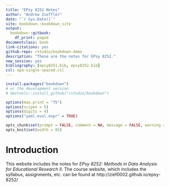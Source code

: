```yaml
--- 
title: "EPsy 8252 Notes"
author: "Andrew Zieffler"
date: "`r Sys.Date()`"
site: bookdown::bookdown_site
output: 
  bookdown::gitbook:
    df_print: paged
documentclass: book
link-citations: yes
github-repo: rstudio/bookdown-demo
description: "These are the notes for EPsy 8252."
new_session: yes
bibliography: [epsy8251.bib, epsy8252.bib]
csl: apa-single-spaced.csl
---
```





```r
install.packages("bookdown")
# or the development version
# devtools::install_github("rstudio/bookdown")

options(max.print = "75")
options(scipen = 5)
options(digits = 4)
options("yaml.eval.expr" = TRUE)

opts_chunk$set(prompt = FALSE, comment = NA, message = FALSE, warning = FALSE, tidy = FALSE, fig.align = 'center')
opts_knit$set(width = 85)
```


# Introduction {-}

This website includes the notes for *EPsy 8252: Methods in Data Analysis for Educational Research II*. The course website, which includes the syllabus, assignments, etc. can be found at http://zief0002.github.io/epsy-8252/




